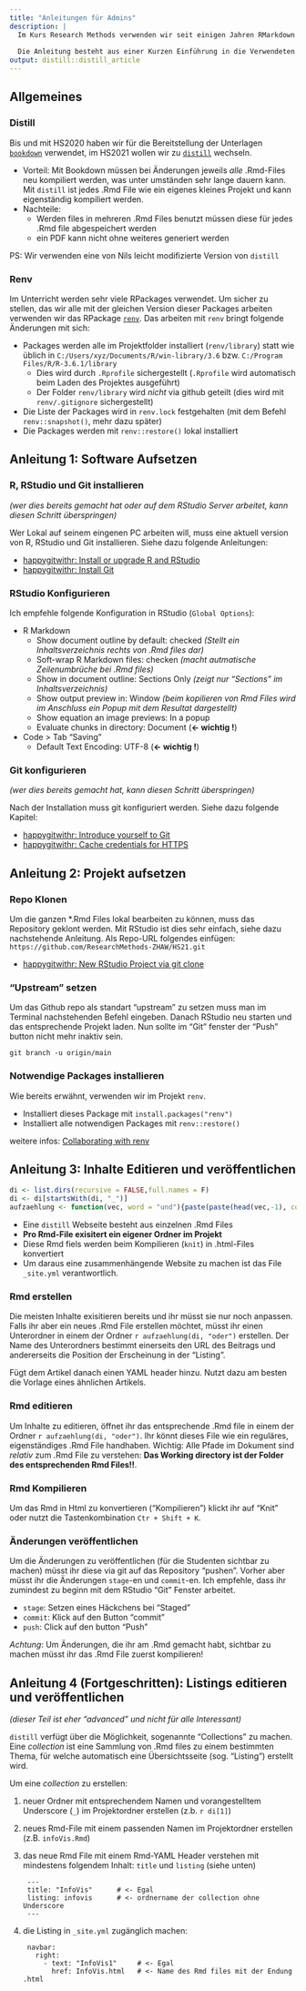 ```yaml
---
title: "Anleitungen für Admins"
description: |
  Im Kurs Research Methods verwenden wir seit einigen Jahren RMarkdown um die R Unterlagen für die Studenten bereit zu stellen. Diese Anleitung soll alle nötigen Informationen für "Admins" zur Verfügung stellen, damit dieser Prozess möglichst reibungslos abläuft. 
  
  Die Anleitung besteht aus einer Kurzen Einführung in die Verwendeten Tools ("distill" und "renv") sowie drei Anleitungen (1. Software aufsetzen, 2. Projekt aufsetzen, 3. Inhalte editieren und veröffentlichen)
output: distill::distill_article
---
```


## Allgemeines

### Distill 

Bis und mit HS2020 haben wir für die Bereitstellung der Unterlagen [`bookdown`](https://bookdown.org/yihui/blogdown/) verwendet, im HS2021 wollen wir zu [`distill`](https://rstudio.github.io/distill/) wechseln. 

- Vorteil: Mit Bookdown müssen bei Änderungen jeweils *alle* .Rmd-Files neu kompiliert werden, was unter umständen sehr lange dauern kann. Mit `distill` ist jedes .Rmd File wie ein eigenes kleines Projekt und kann eigenständig kompiliert werden.
- Nachteile: 
  - Werden files in mehreren .Rmd Files benutzt müssen diese für jedes .Rmd file abgespeichert werden
  - ein PDF kann nicht ohne weiteres generiert werden

PS: Wir verwenden eine von Nils leicht modifizierte Version von `distill`

### Renv

Im Unterricht werden sehr viele RPackages verwendet. Um sicher zu stellen, das wir alle mit der gleichen Version dieser Packages arbeiten verwenden wir das RPackage [`renv`](https://rstudio.github.io/renv/). Das arbeiten mit `renv` bringt folgende Änderungen mit sich:

- Packages werden alle im Projektfolder installiert (`renv/library`) statt wie üblich in `C:/Users/xyz/Documents/R/win-library/3.6` bzw. `C:/Program Files/R/R-3.6.1/library`
  - Dies wird durch `.Rprofile` sichergestellt (`.Rprofile` wird automatisch beim Laden des Projektes ausgeführt) 
  - Der Folder `renv/library` wird *nicht* via github geteilt (dies wird mit `renv/.gitignore` sichergestellt)
- Die Liste der Packages wird in `renv.lock` festgehalten (mit dem Befehl `renv::snapshot()`, mehr dazu später)
- Die Packages werden mit `renv::restore()` lokal installiert


## Anleitung 1: Software Aufsetzen

### R, RStudio und Git installieren

*(wer dies bereits gemacht hat oder auf dem RStudio Server arbeitet, kann diesen Schritt überspringen)*

Wer Lokal auf seinem eingenen PC arbeiten will, muss eine aktuell version von R, RStudio und Git installieren. Siehe dazu folgende Anleitungen:

- [happygitwithr: Install or upgrade R and RStudio](https://happygitwithr.com/install-r-rstudio.html)
- [happygitwithr: Install Git](https://happygitwithr.com/install-git.html)


### RStudio Konfigurieren

Ich empfehle folgende Konfiguration in RStudio (`Global Options`):

- R Markdown
  - Show document outline by default: checked *(Stellt ein Inhaltsverzeichnis rechts von .Rmd files dar)*
  - Soft-wrap R Markdown files: checken *(macht autmatische Zeilenumbrüche bei .Rmd files)*
  - Show in document outline: Sections Only *(zeigt nur "Sections" im Inhaltsverzeichnis)*
  - Show output preview in: Window *(beim kopilieren von Rmd Files wird im Anschluss ein Popup mit dem Resultat dargestellt)*
  - Show equation an image previews: In a popup
  - Evaluate chunks in directory: Document (**<- wichtig !**)
- Code > Tab "Saving"
  - Default Text Encoding: UTF-8 (**<- wichtig !**)

### Git konfigurieren

*(wer dies bereits gemacht hat, kann diesen Schritt überspringen)*

Nach der Installation muss git konfiguriert werden. Siehe dazu folgende Kapitel:

- [happygitwithr: Introduce yourself to Git](https://happygitwithr.com/hello-git.html)
- [happygitwithr: Cache credentials for HTTPS](https://happygitwithr.com/credential-caching.html)


## Anleitung 2: Projekt aufsetzen


### Repo Klonen

Um die ganzen *.Rmd Files lokal bearbeiten zu können, muss das Repository geklont werden. Mit RStudio ist dies sehr einfach, siehe dazu nachstehende Anleitung. Als Repo-URL folgendes einfügen: `https://github.com/ResearchMethods-ZHAW/HS21.git`

- [happygitwithr: New RStudio Project via git clone](https://happygitwithr.com/new-github-first.html#new-rstudio-project-via-git)

### "Upstream" setzen

Um das Github repo als standart "upstream" zu setzen muss man im Terminal nachstehenden Befehl eingeben. Danach RStudio neu starten und das entsprechende Projekt laden. Nun sollte im "Git" fenster der "Push" button nicht mehr inaktiv sein.

```
git branch -u origin/main
```


### Notwendige Packages installieren

Wie bereits erwähnt, verwenden wir im Projekt `renv`. 

- Installiert dieses Package mit `install.packages("renv")`
- Installiert alle notwendigen Packages mit `renv::restore()`

weitere infos: [Collaborating with renv](https://rstudio.github.io/renv/articles/collaborating.html)

## Anleitung 3: Inhalte Editieren und veröffentlichen


```r
di <- list.dirs(recursive = FALSE,full.names = F)
di <- di[startsWith(di, "_")]
aufzaehlung <- function(vec, word = "und"){paste(paste(head(vec,-1), collapse = ", "),word,tail(vec,1))}

```

- Eine `distill` Webseite besteht aus einzelnen .Rmd Files
- **Pro Rmd-File exisitert ein eigener Ordner im Projekt**
- Diese Rmd fiels werden beim Kompilieren (`knìt`) in  .html-Files konvertiert
- Um daraus eine zusammenhängende Website zu machen ist das File `_site.yml` verantwortlich. 

### Rmd erstellen

Die meisten Inhalte exisitieren bereits und ihr müsst sie nur noch anpassen. Falls ihr aber ein neues .Rmd File erstellen möchtet, müsst ihr einen Unterordner in einem der Ordner `r aufzaehlung(di, "oder")` erstellen. Der Name des Unterordners bestimmt einerseits den URL des Beitrags und andererseits die Position der Erscheinung in der "Listing". 

Fügt dem Artikel danach einen YAML header hinzu. Nutzt dazu am besten die Vorlage eines ähnlichen Artikels.

### Rmd editieren

Um Inhalte zu editieren, öffnet ihr das entsprechende .Rmd file in einem der Ordner `r aufzaehlung(di, "oder")`. Ihr könnt dieses File wie ein reguläres, eigenständiges .Rmd File handhaben. Wichtig: Alle Pfade im Dokument sind *relativ* zum .Rmd File zu verstehen: **Das Working directory ist der Folder des entsprechenden Rmd Files!!**. 


### Rmd Kompilieren

Um das Rmd in Html zu konvertieren ("Kompilieren") klickt ihr auf "Knit" oder nutzt die Tastenkombination `Ctr + Shift + K`. 

### Änderungen veröffentlichen

Um die Änderungen zu veröffentlichen (für die Studenten sichtbar zu machen) müsst ihr diese via git auf das Repository "pushen". Vorher aber müsst ihr die Änderungen `stage`-en und `commit`-en. Ich empfehle, dass ihr zumindest zu beginn mit dem RStudio "Git" Fenster arbeitet. 

- `stage`: Setzen eines Häckchens bei "Staged"
- `commit`: Klick auf den Button "commit"
- `push`: Click auf den button "Push"

*Achtung*: Um Änderungen, die ihr am  .Rmd gemacht habt, sichtbar zu machen müsst ihr das .Rmd File zuerst kompilieren! 

## Anleitung 4 (Fortgeschritten): Listings editieren und veröffentlichen

*(dieser Teil ist eher "advanced" und nicht für alle Interessant)*

`distill` verfügt über die Möglichkeit, sogenannte "Collections" zu machen. Eine *collection* ist eine Sammlung von .Rmd files zu einem bestimmten Thema, für welche automatisch eine Übersichtsseite (sog. "Listing") erstellt wird. 

Um eine *collection* zu erstellen:

1. neuer Ordner mit entsprechendem Namen und vorangestelltem Underscore (`_`) im Projektordner erstellen (z.b. `r di[1]`)
2. neues Rmd-File mit einem passenden Namen im Projektordner erstellen (z.B. `infoVis.Rmd`)
3. das neue Rmd File mit einem Rmd-YAML Header verstehen mit mindestens folgendem Inhalt: `title` und `listing` (siehe unten)

        ---
        title: "InfoVis"      # <- Egal
        listing: infovis      # <- ordnername der collection ohne Underscore
        ---
4. die Listing in `_site.yml` zugänglich machen:

        navbar:
          right:
            - text: "InfoVis1"     # <- Egal
              href: InfoVis.html   # <- Name des Rmd files mit der Endung .html

